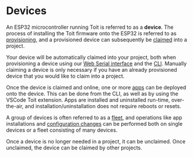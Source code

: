 # Devices

An ESP32 microcontroller running Toit is referred to as a **device**. The process of installing the Toit firmware onto the ESP32 is referred to as [provisioning](./provision),
and a provisioned device can subsequently be [claimed](./claim) into a project.

<Note>

Your device will be automatically claimed into your project, both when provisioning a device using our [Web Serial interface](https://console.toit.io/serial) and the [CLI](/platform/cli/#provisioning). 
Manually claiming a device is only necessary if you have an already provisioned device that you would like to claim into a project.

</Note>

Once the device is claimed and online, one or more [apps](../apps) can be deployed onto the device. This can be done from the CLI, as well as by using the VSCode Toit extension.
Apps are installed and uninstalled run-time, over-the-air, and installation/uninstallation does not require reboots or resets.

A group of devices is often referred to as a [fleet](./fleet), and operations like app installations and [configuration changes](./deviceconfig) can be performed both on single devices or a fleet
consisting of many devices.

Once a device is no longer needed in a project, it can be unclaimed. Once unclaimed, the device can be claimed by other projects. 